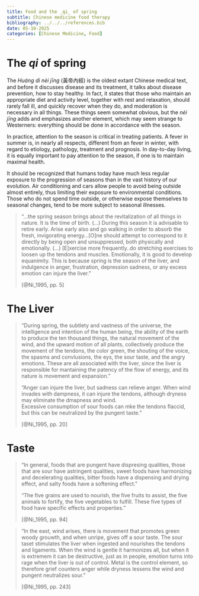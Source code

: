 ```yaml
---
title: Food and the _qi_ of spring
subtitle: Chinese medicine food therapy
bibliography: ../../../references.bib
date: 05-10-2025
categories: [Chinese Medicine, Food]
---
```


# The *qi* of spring

The *Huáng dì nèi jīng* (黃帝內經) is the oldest extant Chinese medical text, and before it discusses disease and its treatment, it talks about disease prevention, how to stay healthy. In fact, it states that those who maintain an appropriate diet and activity level, together with rest and relaxation, should rarely fall ill, and quickly recover when they do, and moderation is necessary in all things. These things seem somewhat obvious, but the *nèi jīng* adds and emphasizes another element, which may seem strange to Westerners: everything should be done in accordance with the season.

In practice, attention to the season is critical in treating patients. A fever in summer is, in nearly all respects, different from an fever in winter, with regard to etiology, pathology, treatment and prognosis. In day-to-day living, it is equally important to pay attention to the season, if one is to maintain maximal health.

It should be recognized that humans today have much less regular exposure to the progression of seasons than in the vast history of our evolution. Air conditioning and cars allow people to avoid being outside almost entirely, thus limiting their exposure to environmental conditions. Those who do not spend time outside, or otherwise expose themselves to seasonal changes, tend to be more subject to seasonal illnesses.

> "...the spring season brings about the revitalization of all things in nature. It is the time of birth. (...) During this season it is advisable to retire early. Arise early also and go walking in order to absorb the fresh, invigorating energy...\[O\]ne should attempt to correspond to it directly by being open and unsuppressed, both physically and emotionally. (...) \[E\]xercise more frequently..do stretching exercises to loosen up the tendons and muscles. Emotionally, it is good to develop equanimity. This is because spring is the season of the liver, and indulgence in anger, frustration, depression sadness, or any excess emotion can injure the liver."
>
> [@Ni_1995, pp. 5]

# The Liver

> "During spring, the subtlety and vastness of the universe, the intelligence and intention of the human being, the ability of the earth to produce the ten thousand things, the natural movement of the wind, and the upward motion of all plants, collectively produce the movement of the tendons, the color green, the shouting of the voice, the spasms and convlusions, the eys, the sour taste, and the angry emotions. These are all associated with the liver, since the liver is responsible for mantaining the patency of the flow of energy, and its nature is movement and expansion."
>
> "Anger can injure the liver, but sadness can relieve anger. When wind invades with dampness, it can injure the tendons, although dryness may eliminate the dmapness and wind.\
> Excessive consumption of sour foods can mke the tendons flaccid, but this can be neutralized by the pungent taste."
>
> [@Ni_1995, pp. 20]

# Taste

> "In general, foods that are pungent have dispresing qualities, those that are sour have astringent qualities, sweet foods have harmonizing and decelerating qualities, bitter foods have a dispensing and drying effect, and salty foods have a softening effect."
>
> "The five grains are used to nourish, the five fruits to assist, the five animals to fortify, the five vegetables to fulfill. These five types of food have specific effects and properties."
>
> [@Ni_1995, pp. 94]

> "In the east, wind arises, there is movement that promotes green woody grouwth, and when unripe, gives off a sour taste. The sour taset stimulates the liver when ingested and nourishes the tendons and ligaments. When the wind is gentle it harmonizes all, but when it is extremem it can be destructive, just as in people, emotion turns into rage when the liver is out of control. Metal is the control element, so therefore grief counters anger while dryness lessens the wind and pungent neutralizes sour."
>
> [@Ni_1995, pp. 243]
